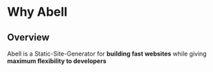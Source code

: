 
# Why Abell

## Overview

Abell is a Static-Site-Generator for **building fast websites** while giving **maximum flexibility to developers**

<Editor />
